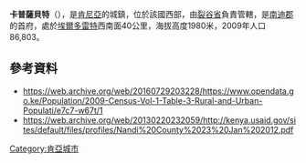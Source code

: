 {{Coord|0|20|N|35|10|E|display=title}}

'''卡普薩貝特'''（{{lang-sw|Kapsabet}}），是[[肯尼亞|肯尼亞]]的城鎮，位於該國西部，由[[裂谷省|裂谷省]]負責管轄，是[[南迪郡|南迪郡]]的首府，處於[[埃爾多雷特|埃爾多雷特]]西南面40公里，海拔高度1980米，2009年人口86,803。

==參考資料==
*https://web.archive.org/web/20160729203228/https://www.opendata.go.ke/Population/2009-Census-Vol-1-Table-3-Rural-and-Urban-Populati/e7c7-w67t/1
*https://web.archive.org/web/20130220232059/http://kenya.usaid.gov/sites/default/files/profiles/Nandi%20County%2023%20Jan%202012.pdf

{{Kenya-geo-stub}}
[[Category:肯亞城市|Category:肯亞城市]]